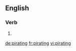 
==English==

===Verb===
{{head|en|present participle}}

# {{present participle of|pirate|lang=en}}

[[de:pirating]]
[[fr:pirating]]
[[vi:pirating]]